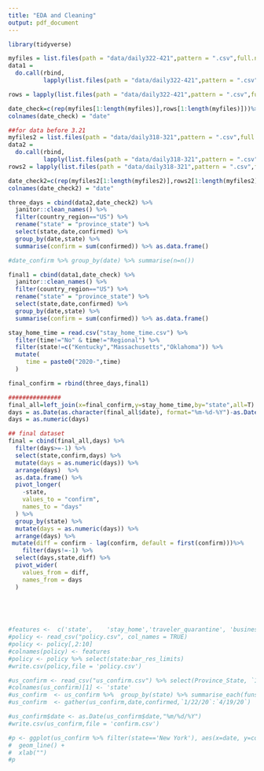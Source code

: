 ```yaml
---
title: "EDA and Cleaning"
output: pdf_document
---
```


```r
library(tidyverse)
```

```r
myfiles = list.files(path = "data/daily322-421",pattern = ".csv",full.names = F) %>% str_replace(".csv","")
data1 = 
  do.call(rbind,
          lapply(list.files(path = "data/daily322-421",pattern = ".csv",full.names = T), read.csv))

rows = lapply(list.files(path = "data/daily322-421",pattern = ".csv",full.names = T),function(x){nrow(read.csv(x))})

date_check=c(rep(myfiles[1:length(myfiles)],rows[1:length(myfiles)]))%>% as.data.frame()
colnames(date_check) = "date"

##for data before 3.21
myfiles2 = list.files(path = "data/daily318-321",pattern = ".csv",full.names = F) %>% str_replace(".csv","")
data2 = 
  do.call(rbind,
          lapply(list.files(path = "data/daily318-321",pattern = ".csv",full.names = T), read.csv)) 
rows2 = lapply(list.files(path = "data/daily318-321",pattern = ".csv",full.names = T),function(x){nrow(read.csv(x))})

date_check2=c(rep(myfiles2[1:length(myfiles2)],rows2[1:length(myfiles2)]))%>% as.data.frame()
colnames(date_check2) = "date"

three_days = cbind(data2,date_check2) %>% 
  janitor::clean_names() %>% 
  filter(country_region=="US") %>% 
  rename("state" = "province_state") %>% 
  select(state,date,confirmed) %>% 
  group_by(date,state) %>% 
  summarise(confirm = sum(confirmed)) %>% as.data.frame()

#date_confirm %>% group_by(date) %>% summarise(n=n())

final1 = cbind(data1,date_check) %>% 
  janitor::clean_names() %>% 
  filter(country_region=="US") %>% 
  rename("state" = "province_state") %>% 
  select(state,date,confirmed) %>% 
  group_by(date,state) %>% 
  summarise(confirm = sum(confirmed)) %>% as.data.frame()

stay_home_time = read.csv("stay_home_time.csv") %>% 
  filter(time!="No" & time!="Regional") %>% 
  filter(state!=c("Kentucky","Massachusetts","Oklahoma")) %>% 
  mutate(
     time = paste0("2020-",time)
  ) 

final_confirm = rbind(three_days,final1)

###############
final_all=left_join(x=final_confirm,y=stay_home_time,by="state",all=T) %>% na.omit()
days = as.Date(as.character(final_all$date), format="%m-%d-%Y")-as.Date(final_all$time,format = "%Y-%d-%b" )
days = as.numeric(days)

## final dataset
final = cbind(final_all,days) %>% 
  filter(days>=-1) %>% 
  select(state,confirm,days) %>%
  mutate(days = as.numeric(days)) %>% 
  arrange(days)  %>% 
  as.data.frame() %>% 
  pivot_longer(
    -state,
    values_to = "confirm",
    names_to = "days"
  ) %>% 
  group_by(state) %>% 
  mutate(days = as.numeric(days)) %>% 
  arrange(days) %>%
 mutate(diff = confirm - lag(confirm, default = first(confirm)))%>% 
    filter(days!=-1) %>% 
  select(days,state,diff) %>% 
  pivot_wider(
    values_from = diff,
    names_from = days
  )
  
    




```



```r
#features <-  c('state',	'stay_home','traveler_quarantine', 'business_close',	'gathering_ban','school_close',	'bar_res_limits',	'election_postponment', 'emergency_declaration')
#policy <- read_csv("policy.csv", col_names = TRUE)
#policy <- policy[,2:10]
#colnames(policy) <- features
#policy <- policy %>% select(state:bar_res_limits)
#write.csv(policy,file = 'policy.csv')


```

```r
#us_confirm <- read_csv("us_confirm.csv") %>% select(Province_State, `1/22/20`:`4/19/20`)
#colnames(us_confirm)[1] <- 'state'
#us_confirm  <- us_confirm %>%  group_by(state) %>% summarise_each(funs(sum))
#us_confirm  <- gather(us_confirm,date,confirmed,`1/22/20`:`4/19/20`)

#us_confirm$date <- as.Date(us_confirm$date,"%m/%d/%Y")
#write.csv(us_confirm,file = 'confirm.csv')

```

```r
#p <- ggplot(us_confirm %>% filter(state=='New York'), aes(x=date, y=confirmed)) +
#  geom_line() + 
#  xlab("")
#p
```












